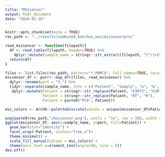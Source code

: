 ```yaml
---
title: "MSIsensor"
output: html_document
date: "2024-01-16"
---
```


```r
knitr::opts_chunk$set(echo = TRUE)
res_path <- "../results/combined_batches_wes/msisensorpro/"
```

```r
read_msisensor <- function(filepath){
  df <- read.table(filepath, header=TRUE) %>%
    dplyr::mutate(sample_name = stringr::str_extract(filepath, "[^/]+$"))
  return(df)
}
```

```r
files <- list.files(res_path, pattern="*_PBMC$", full.names=TRUE, recursive=TRUE)
msisensor_df <- purrr::map_dfr(files, read_msisensor) %>%
  dplyr::rename(pert = "X.") %>%
  tidyr::separate(sample_name, into = c("Patient", "Sample", "a", "b", "c"), sep = "_", remove=FALSE) %>%
   dplyr::mutate(Patient = stringr::str_replace(Patient, "63RT3", "63RT"),
                 Patient = stringr::str_replace(Patient, "RT", "R"),
                 Patient = paste0("PCA", Patient))

msi_colors <- ArchR::paletteDiscrete(values = unique(msisensor_df$Patient),set = "stallion", reverse = TRUE)

png(paste0(res_path,"/msisensor.png"), units = "in", res = 300, width = 12, height = 18)
ggplot(msisensor_df, aes(x=sample_name, y=pert, fill=Patient)) + 
  geom_bar(stat="identity") +
  facet_wrap(~Patient, scales="free_x")+
  theme_minimal() +
  scale_fill_manual(values = msi_colors) +
  theme(axis.text.x=element_text(angle=90, size = 8))
dev.off()
```

